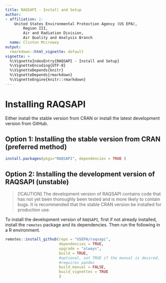 ```yaml
---
title: RAQSAPI - Install and Setup
author:
- affiliation: |-
    United States Environmental Protection Agency (US EPA),  
        Region III,  
        Air and Radiation Division,  
        Air Quality and Analysis Branch
  name: Clinton Mccrowey
output:
  rmarkdown::html_vignette: default
vignette: >
  %\VignetteIndexEntry{RAQSAPI - Install and Setup}
  %\VignetteEncoding{UTF-8}
  %\VignetteDepends{knitr}
  %\VignetteDepends{rmarkdown}
  %\VignetteEngine{knitr::rmarkdown}
---
```


# Installing RAQSAPI

Either install the stable version from CRAN or install the latest
development version from GitHub.

## Option 1: Installing the stable version from CRAN (preferred method)

```R
install.packages(pkgs="RAQSAPI", dependencies = TRUE )
```

## Option 2: Installing the development version of RAQSAPI (unstable)

> [!CAUTION]
> The development version of RAQSAPI contains code that has not yet been thoroughly been tested and is more likely to contain bugs. It is recommended that the stable CRAN version be installed for production use.

To install the development version of `RAQSAPI`, first if not already installed,
install the `remotes` package and its dependencies. Then run the following in a
R environment.

```R
remotes::install_github(repo = "USEPA/raqsapi",
                        dependencies = TRUE,
                        upgrade = "always",
                        build = TRUE,
                        #optional, set TRUE if the manual is desired,
                        #requires pandoc
                        build_manual = FALSE,
                        build_vignettes = TRUE 
                        )
```
